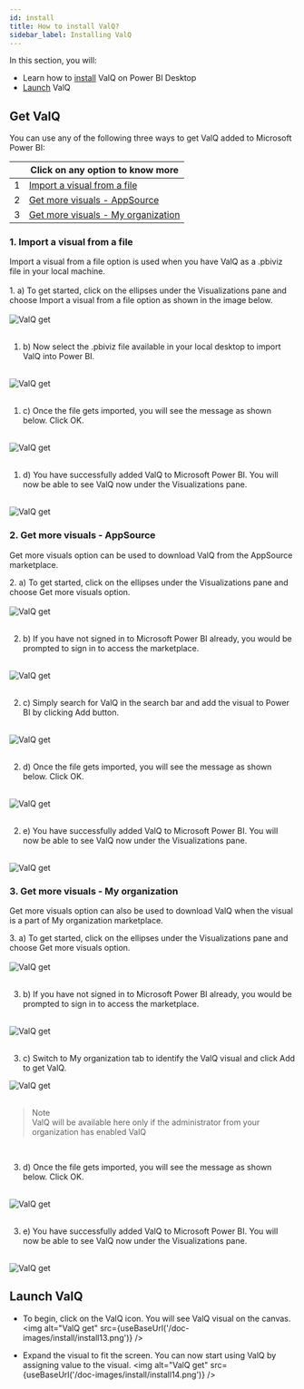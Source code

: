 ```yaml
---
id: install
title: How to install ValQ?
sidebar_label: Installing ValQ
---
```


In this section, you will:
 - Learn how to [install](#get-valq) ValQ on Power BI Desktop
 - [Launch](#launch-valq) ValQ

## Get ValQ

You can use any of the following three ways to get ValQ added to Microsoft Power BI:

<div style={{textAlign: 'justify'}} className="table-center">

|   | Click on any option to know more  |                                                                                                                                                                                                                                                                   
|---|---------------------|
| 1 | [Import a visual from a file](#1-import-a-visual-from-a-file)  |
| 2 | [Get more visuals - AppSource](#2-get-more-visuals---appsource)  |
| 3 | [Get more visuals - My organization](#3-get-more-visuals---my-organization) |

</div>

### 1. Import a visual from a file

<div style={{textAlign: 'justify'}}>
Import a visual from a file option is used when you have ValQ as a .pbiviz file in your local machine. <br /> <br />
1. a) To get started, click on the ellipses under the Visualizations pane and choose Import a visual from a file option
as shown in the image below.
</div> <br />

<div style={{textAlign: 'center'}}>
  <Zoom>
<img alt="ValQ get" src={useBaseUrl('/doc-images/install/install2.png')}/>
  </Zoom>
</div> <br />

1. b) Now select the .pbiviz file available in your local desktop to import ValQ into Power BI. 
<br />

<div style={{textAlign: 'center'}}>
  <Zoom>
<img alt="ValQ get" src={useBaseUrl('/doc-images/install/install5.png')} />
  </Zoom>
</div> <br />

1. c) Once the file gets imported, you will see the message as shown below. Click OK.
<br />

<div style={{textAlign: 'center'}}>
  <Zoom>
<img alt="ValQ get" src={useBaseUrl('/doc-images/install/install6.png')} />
  </Zoom>
</div> <br />

1. d) You have successfully added ValQ to Microsoft Power BI. You will now be able to see ValQ now under the Visualizations pane. 
<br />

<div style={{textAlign: 'center'}}>
  <Zoom>
<img alt="ValQ get" src={useBaseUrl('/doc-images/install/install7.png')} />
  </Zoom>
</div>

### 2. Get more visuals - AppSource

Get more visuals option can be used to download ValQ from the AppSource marketplace.

<div style={{textAlign: 'justify'}}>
2. a) To get started, click on the ellipses under the Visualizations pane and choose Get more visuals option.
</div> <br />

<div style={{textAlign: 'center'}}>
  <Zoom>
<img alt="ValQ get" src={useBaseUrl('/doc-images/install/install3.png')}/>
  </Zoom>
</div> <br />

2. b) If you have not signed in to Microsoft Power BI already, you would be prompted to sign in to access the marketplace.
<br />

<div style={{textAlign: 'center'}}>
  <Zoom>
<img alt="ValQ get" src={useBaseUrl('/doc-images/install/install8.png')} />
  </Zoom>
</div> <br />

2. c) Simply search for ValQ in the search bar and add the visual to Power BI by clicking Add button.
<br />

<div style={{textAlign: 'center'}}>
  <Zoom>
<img alt="ValQ get" src={useBaseUrl('/doc-images/install/install9.png')} />
  </Zoom>
</div> <br />

2. d) Once the file gets imported, you will see the message as shown below. Click OK.
<br />

<div style={{textAlign: 'center'}}>
  <Zoom>
<img alt="ValQ get" src={useBaseUrl('/doc-images/install/install6.png')} />
  </Zoom>
</div> <br />

2. e) You have successfully added ValQ to Microsoft Power BI. You will now be able to see ValQ now under the Visualizations pane. 
<br />

<div style={{textAlign: 'center'}}>
  <Zoom>
<img alt="ValQ get" src={useBaseUrl('/doc-images/install/install4.png')} />
  </Zoom>
</div>

### 3. Get more visuals - My organization

Get more visuals option can also be used to download ValQ when the visual is a part of My organization marketplace.

<div style={{textAlign: 'justify'}}>
3. a) To get started, click on the ellipses under the Visualizations pane and choose Get more visuals option.
</div> <br />

<div style={{textAlign: 'center'}}>
  <Zoom>
<img alt="ValQ get" src={useBaseUrl('/doc-images/install/install3.png')}/>
  </Zoom>
</div> <br />

3. b) If you have not signed in to Microsoft Power BI already, you would be prompted to sign in to access the marketplace.
<br />

<div style={{textAlign: 'center'}}>
  <Zoom>
<img alt="ValQ get" src={useBaseUrl('/doc-images/install/install8.png')} />
  </Zoom>
</div> <br />

3. c) Switch to My organization tab to identify the ValQ visual and click Add to get ValQ. <br /> 

<div style={{textAlign: 'center'}}>
  <Zoom>
<img alt="ValQ get" src={useBaseUrl('/doc-images/install/install12.png')} />
  </Zoom>
</div> <br />

> Note <br />
 ValQ will be available here only if the administrator from your organization has enabled ValQ
<br />

3. d) Once the file gets imported, you will see the message as shown below. Click OK.
<br />

<div style={{textAlign: 'center'}}>
  <Zoom>
<img alt="ValQ get" src={useBaseUrl('/doc-images/install/install6.png')} />
  </Zoom>
</div><br />

3. e) You have successfully added ValQ to Microsoft Power BI. You will now be able to see ValQ now under the Visualizations pane. 
<br />

<div style={{textAlign: 'center'}}>
  <Zoom>
<img alt="ValQ get" src={useBaseUrl('/doc-images/install/install4.png')} />
  </Zoom>
</div> 

## Launch ValQ

- To begin, click on the ValQ icon. You will see ValQ visual on the canvas.
  <Zoom>
  <img alt="ValQ get" src={useBaseUrl('/doc-images/install/install13.png')} />
    </Zoom>

- Expand the visual to fit the screen. You can now start using ValQ by assigning value to the visual.
  <Zoom>
  <img alt="ValQ get" src={useBaseUrl('/doc-images/install/install14.png')} />
    </Zoom>